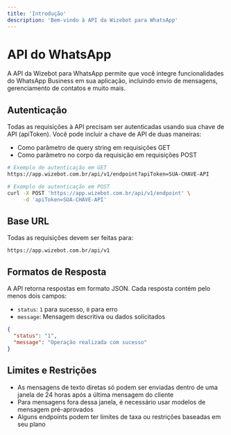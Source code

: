 ```yaml
---
title: 'Introdução'
description: 'Bem-vindo à API da Wizebot para WhatsApp'
---
```


# API do WhatsApp

A API da Wizebot para WhatsApp permite que você integre funcionalidades do WhatsApp Business em sua aplicação, incluindo envio de mensagens, gerenciamento de contatos e muito mais.

## Autenticação

Todas as requisições à API precisam ser autenticadas usando sua chave de API (apiToken). Você pode incluir a chave de API de duas maneiras:

- Como parâmetro de query string em requisições GET
- Como parâmetro no corpo da requisição em requisições POST

```bash
# Exemplo de autenticação em GET
https://app.wizebot.com.br/api/v1/endpoint?apiToken=SUA-CHAVE-API

# Exemplo de autenticação em POST
curl -X POST 'https://app.wizebot.com.br/api/v1/endpoint' \
     -d 'apiToken=SUA-CHAVE-API'
```

## Base URL

Todas as requisições devem ser feitas para:

```
https://app.wizebot.com.br/api/v1
```

## Formatos de Resposta

A API retorna respostas em formato JSON. Cada resposta contém pelo menos dois campos:

- `status`: `1` para sucesso, `0` para erro
- `message`: Mensagem descritiva ou dados solicitados

```json
{
  "status": "1",
  "message": "Operação realizada com sucesso"
}
```

## Limites e Restrições

- As mensagens de texto diretas só podem ser enviadas dentro de uma janela de 24 horas após a última mensagem do cliente
- Para mensagens fora dessa janela, é necessário usar modelos de mensagem pré-aprovados
- Alguns endpoints podem ter limites de taxa ou restrições baseadas em seu plano
